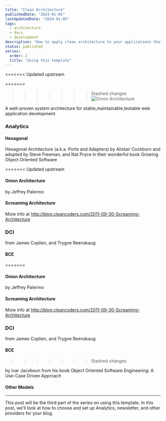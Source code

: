```yaml
---
title: "Clean Architecture"
publishedDate: "2024-01-05"
lastUpdatedDate: "2024-01-05"
tags:
  - architecture
  - docs
  - development
description: "How to apply clean architecture to your applications that you are to deliver"
status: published
series:
  order: 2
  title: "Using this template"
---
```


<<<<<<< Updated upstream

=======

> > > > > > > Stashed changes
> > > > > > > ![Onion Architecture](/cleanArch.png)

A well-proven system architecture for stable,maintainable,testable web application development

<NewsletterCTA
  title="I also write deep dives in email"
  description="I write about coding, design, digital nomad life, and solopreneurship. Join over 1,000 other developers in
            getting better in business. Unsubscribe whenever."
  buttonText="Send me the emails"
  className=""
/>

### Analytics

#### Hexagonal

Hexagonal Architecture (a.k.a. Ports and Adapters) by Alistair Cockburn and adopted by Steve Freeman, and Nat Pryce in their wonderful book Growing Object Oriented Software

<<<<<<< Updated upstream

#### Onion Architecture

by Jeffrey Palermo

#### Screaming Architecture

More info at http://blog.cleancoders.com/2011-09-30-Screaming-Architecture

### DCI

from James Coplien, and Trygve Reenskaug

#### BCE

=======

#### Onion Architecture

by Jeffrey Palermo

#### Screaming Architecture

More info at http://blog.cleancoders.com/2011-09-30-Screaming-Architecture

### DCI

from James Coplien, and Trygve Reenskaug

#### BCE

> > > > > > > Stashed changes

by Ivar Jacobson from his book Object Oriented Software Engineering: A Use-Case Driven Approach

#### Other Models

---

This post will be the third part of the series on using this template. In this post, we'll look at how to choose and set up Analytics, newsletter, and other providers for your blog.
